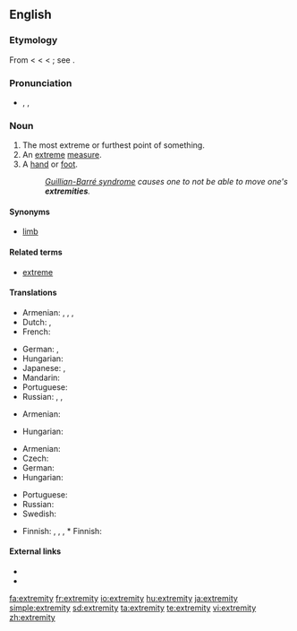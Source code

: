 ==English==

===Etymology===
From {{etyl|enm}} {{term|extremite}} < {{etyl|fro}} {{term|extremite}} < {{etyl|la}} {{term|extremitas||the extremity or end}} < {{term|extremis||furthest, extreme}}; see {{term|extreme}}.

===Pronunciation===
* {{enPR|ĭkstrĕ'mĭtē}}, {{IPA|/ɪkˈstrɛmɪti/}}, {{SAMPA|/Ik"strEmIti/}}

===Noun===
{{en-noun|extremities}}

# The most extreme or furthest point of something.
# An [[extreme]] [[measure]].
# A [[hand]] or [[foot]].
#: ''[[Guillian-Barré syndrome]] causes one to not be able to move one's '''extremities'''.''

====Synonyms====
* [[limb]]

====Related terms====
* [[extreme]]

====Translations====
{{trans-top|furthest point}}
* Armenian: {{t-|hy|ծայր|tr=çayr|sc=Armn|xs=Armenian}},  {{t-|hy|եզր|tr=ezr|sc=Armn|xs=Armenian}},  {{t-|hy|վերջ|tr=verǰ|sc=Armn|xs=Armenian}},  {{t|hy|վերջավորություն|tr=verǰavorut’yun|sc=Armn|xs=Armenian}}
* Dutch: {{t-|nl|uiterste|n}}, {{t+|nl|extremiteit|f}}
* French: {{t|fr|extrémité|f}}
{{trans-mid}}
* German: {{t|de|Extremität|f}},  {{t|de|äußerstes Ende|n}}
* Hungarian: {{t|hu|véglet}}
* Japanese: {{t|ja|果て|tr=はて, hate|sc=Jpan}},  {{t|ja|末端|tr=まったん, mattan|sc=Jpan}}
* Mandarin: {{t|zh|末端|tr=mòduān|sc=Hani}}
* Portuguese: {{t+|pt|extremidade|f}}
* Russian: {{t|ru|край|m|tr=kraj|sc=Cyrl}},  {{t|ru|оконечность|f|tr=okonéčnost'|sc=Cyrl}},  {{t|ru|конец|m|tr=konéc|sc=Cyrl}}
{{trans-bottom}}

{{trans-top|extreme measure}}
* Armenian: {{t|hy|ծայրահեղություն|tr=çayraheġut’yun|sc=Armn|xs=Armenian}}
{{trans-mid}}
* Hungarian: {{t+|hu|szélsőség}}
{{trans-bottom}}

{{trans-top|hand or foot}}
* Armenian: {{t|hy|վերջավորություն|tr=verǰavorut’yun|sc=Armn|xs=Armenian}}
* Czech: {{t-|cs|končetina|f}}
* German: {{t|de|Extremität|f}}
* Hungarian: {{t+|hu|végtag}}
{{trans-mid}}
* Portuguese: {{t+|pt|extremidade|f}}
* Russian: {{t|ru|конечность|f|sc=Cyrl}}
* Swedish: {{t-|sv|extremitet|c}}
{{trans-bottom}}

{{checktrans-top}}
* Finnish: {{t-|fi|ääripää}}, {{t|fi|äärimmäisyys}}, {{t+|fi|äärimmäinen}} {{t-|fi|toimenpide}}, * Finnish: {{t+|fi|raaja}}
{{checktrans-mid}}
{{checktrans-bottom}}

====External links====
* {{R:Webster 1913}}
* {{R:Century 1911}}

[[fa:extremity]]
[[fr:extremity]]
[[io:extremity]]
[[hu:extremity]]
[[ja:extremity]]
[[simple:extremity]]
[[sd:extremity]]
[[ta:extremity]]
[[te:extremity]]
[[vi:extremity]]
[[zh:extremity]]